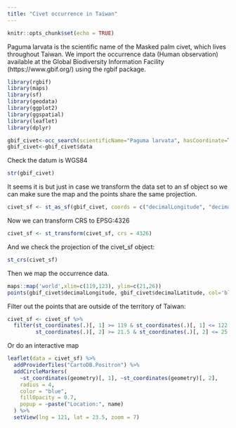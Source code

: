 ```yaml
---
title: "Civet occurrence in Taiwan"
---
```


```r
knitr::opts_chunk$set(echo = TRUE)
```


Paguma larvata is the scientific name of the Masked palm civet, which lives throughout Taiwan. We import the occurrence data (Human observation) available at the Global Biodiversity Information Facility (https://www.gbif.org/) using the rgbif package.

```r
library(rgbif)
library(maps)
library(sf)
library(geodata)
library(ggplot2)
library(ggspatial)
library(leaflet)
library(dplyr)
```


```r
gbif_civet<-occ_search(scientificName="Paguma larvata", hasCoordinate=T, basisOfRecord='HUMAN_OBSERVATION', limit=1000)
gbif_civet<-gbif_civet$data
```
Check the datum is WGS84

```r
str(gbif_civet)
```

It seems it is but just in case we transform the data set to an sf object so we can make sure the map and the points share the same projection.

```r
civet_sf <- st_as_sf(gbif_civet, coords = c("decimalLongitude", "decimalLatitude"), crs = 4326)
```

Now we can transform CRS to EPSG:4326

```r
civet_sf <- st_transform(civet_sf, crs = 4326)
```

And we check the projection of the civet_sf object:

```r
st_crs(civet_sf)
```


Then we map the occurrence data.
```r
maps::map('world',xlim=c(119,123), ylim=c(21,26))
points(gbif_civet$decimalLongitude, gbif_civet$decimalLatitude, col='blue',  pch=19)
```


Filter out the points that are outside of the territory of Taiwan:
```r
civet_sf <- civet_sf %>%
  filter(st_coordinates(.)[, 1] >= 119 & st_coordinates(.)[, 1] <= 122.5 &
         st_coordinates(.)[, 2] >= 21.5 & st_coordinates(.)[, 2] <= 25.5)
```



Or do an interactive map

```r
leaflet(data = civet_sf) %>%
  addProviderTiles("CartoDB.Positron") %>%  
  addCircleMarkers(
    ~st_coordinates(geometry)[, 1], ~st_coordinates(geometry)[, 2],  
    radius = 4,
    color = "blue",
    fillOpacity = 0.7,
    popup = ~paste("Location:", name)  
  ) %>%
  setView(lng = 121, lat = 23.5, zoom = 7)  
```

